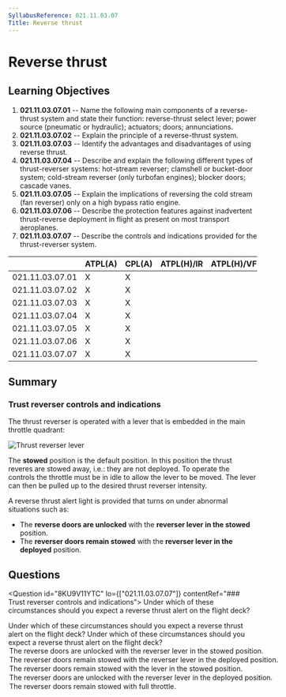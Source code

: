 ```yaml
---
SyllabusReference: 021.11.03.07
Title: Reverse thrust
---
```


# Reverse thrust

## Learning Objectives

1.  **021.11.03.07.01** -- Name the following main components of a reverse-thrust
    system and state their function: reverse-thrust select lever; power source
    (pneumatic or hydraulic); actuators; doors; annunciations.
2.  **021.11.03.07.02** -- Explain the principle of a reverse-thrust system.
3.  **021.11.03.07.03** -- Identify the advantages and disadvantages of using
    reverse thrust.
4.  **021.11.03.07.04** -- Describe and explain the following different types of
    thrust-reverser systems: hot-stream reverser; clamshell or bucket-door
    system; cold-stream reverser (only turbofan engines); blocker doors; cascade
    vanes.
5.  **021.11.03.07.05** -- Explain the implications of reversing the cold stream
    (fan reverser) only on a high bypass ratio engine.
6.  **021.11.03.07.06** -- Describe the protection features against inadvertent
    thrust-reverse deployment in flight as present on most transport aeroplanes.
7.  **021.11.03.07.07** -- Describe the controls and indications provided for the
    thrust-reverser system.

|                 | ATPL(A) | CPL(A) | ATPL(H)/IR | ATPL(H)/VFR | CPL(H) | IR | CBIR(A) |
| --------------- | ------- | ------ | ---------- | ----------- | ------ | -- | ------- |
| 021.11.03.07.01 | X       | X      |            |             |        |    |         |
| 021.11.03.07.02 | X       | X      |            |             |        |    |         |
| 021.11.03.07.03 | X       | X      |            |             |        |    |         |
| 021.11.03.07.04 | X       | X      |            |             |        |    |         |
| 021.11.03.07.05 | X       | X      |            |             |        |    |         |
| 021.11.03.07.06 | X       | X      |            |             |        |    |         |
| 021.11.03.07.07 | X       | X      |            |             |        |    |         |

## Summary

### Trust reverser controls and indications

The thrust reverser is operated with a lever that is embedded in the main
throttle quadrant:

![Thrust reverser lever](images/021.11.03.07-01.jpeg)

The **stowed** position is the default position. In this position the thrust
reveres are stowed away, i.e.: they are not deployed. To operate the controls
the throttle must be in idle to allow the lever to be moved. The lever can then
be pulled up to the desired thrust reverser intensity.

A reverse thrust alert light is provided that turns on under abnormal situations
such as:

*   The **reverse doors are unlocked** with the **reverser lever in the stowed**
    position.
*   The **reverser doors remain stowed** with the **reverser lever in the
    deployed** position.

## Questions

<Question id="8KU9V11YTC" lo={["021.11.03.07.07"]} contentRef="### Trust reverser controls and indications">
  <Text variant="oneCorrect">
    Under which of these circumstances should you expect a reverse thrust alert
    on the flight deck?
  </Text>

  <Text variant="oneTwo">
    Under which of these circumstances should you expect a reverse thrust alert
    on the flight deck?
  </Text>

  <Text variant="multipleCorrect" select={4}>
    Under which of these circumstances should you expect a reverse thrust alert
    on the flight deck?
  </Text>

  <Option correct why="This is an abnormal situation. The doors should be locked in the stowed position.">
    The reverse doors are unlocked with the reverser lever in the stowed
    position.
  </Option>

  <Option correct why="This is an abnormal situation. The doors should be open in the deployed position.">
    The reverser doors remain stowed with the reverser lever in the deployed
    position.
  </Option>

  <Option why="This is a normal situation. The throttle lever setting corresponds to the current state of the system. No warning light required.">
    The reverser doors remain stowed with the lever in the stowed position.
  </Option>

  <Option why="This is a normal situation. The throttle lever setting corresponds to the current state of the system. No warning light required.">
    The reverser doors are unlocked with the reverser lever in the deployed
    position.
  </Option>

  <Option why="At full throttle the reverser doors should definitely be closed. So all is good.  No warning light required.">
    The reverser doors remain stowed with full throttle.
  </Option>
</Question>
